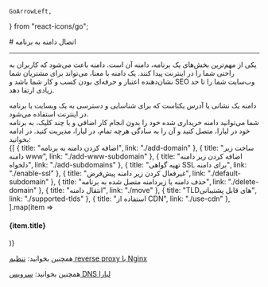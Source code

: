     GoArrowLeft,

    
} from "react-icons/go";


<Layout>
<Head>
<title>مستندات اتصال دامنه به برنامه - لیارا</title>
<meta property="og:title" content="مستندات خدمات رایانش ابری لیارا" />
<meta property="og:description" content="مستندات مربوط به اتصال دامنه به برنامه در لیارا"  />
<meta property="og:image" content="https://files.liara.ir/liara/logos/liara-poster.jpg" />
</Head>
# اتصال دامنه به برنامه

<hr className="mb-2" />

یکی از مهم‌ترین بخش‌های یک برنامه، دامنه آن است. دامنه باعث می‌شود که کاربران به راحتی شما را در اینترنت پیدا کنند. 
یک دامنه با معنا، می‌تواند برای مشتریان شما نشان‌دهنده اعتبار و حرفه‌ای بودن کسب و کار شما باشد و SEO وب‌سایت شما را تا حد زیادی ارتقا دهد.

<Section id="what-is-domain" title="دامنه چیست؟" />
دامنه یک نشانی یا آدرس یکتاست که برای شناسایی و دسترسی به یک وبسایت یا برنامه در اینترنت استفاده می‌شود.

<Section id="managing-domains" title="مدیریت دامنه در لیارا" />
شما می‌توانید دامنه خریداری شده خود را بدون انجام کار اضافی و با چند کلیک، به برنامه خود در لیارا، متصل کنید و آن را به سادگی هرچه تمام، در لیارا، مدیریت کنید. در ادامه بخوانید:

<div className="h-4" />
<div className="grid md:grid-cols-3 gap-4">
            {[
      {
        title: "اضافه کردن دامنه به برنامه",
        link: "./add-domain"
      },
      {
        title: "ساخت زیر دامنه www",
        link: "./add-www-subdomain"
      },
      {
        title: "اضافه کردن زیر دامنه دلخواه",
        link: "./add-subdomains"
      },
      {
        title: "تهیه گواهی SSL برای دامنه",
        link: "./enable-ssl"
      },
      {
        title: "غیرفعال کردن زیر دامنه پیش‌فرض",
        link: "./default-subdomain"
      },
      {
        title: "حذف دامنه یا زیردامنه متصل شده به برنامه",
        link: "./delete-domain"
      },
      {
        title: "انتقال دامنه",
        link: "./move"
      },
      {
        title: "TLDهای قابل پشتیبانی",
        link: "./supported-tlds"
      },
      {
        title: "استفاده از CDN",
        link: "./use-cdn"
      },
  ].map(item =>
              <Link href={item.link}>
                <Card className="flex cursor-pointer w-full items-center justify-between">
                  <div className="flex items-center gap-3">
                    <h4>
                      {item.title}
                    </h4>
                  </div>
                  <GoArrowLeft className="ml-1" />
                </Card>
              </Link>
            )}
          </div>

<div className="h-4" />
<Alert variant="success">
<p>
    همچنین بخوانید: <a href="/paas/docker/related-apps/nginx" className="text-[#2196f3] ">تنظیم reverse proxy با Nginx</a>
</p>
</Alert>


<Alert variant="success">
<p>
    همچنین بخوانید: <a href="/dns-management-system/about" className="text-[#2196f3] ">سرویس DNS لیارا</a>
</p>
</Alert>


</Layout>